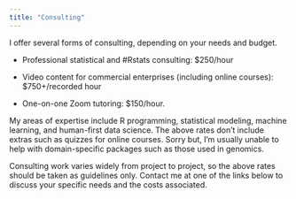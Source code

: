 ```yaml
---
title: "Consulting"
---
```


I offer several forms of consulting, depending on your needs and budget.

- Professional statistical and #Rstats consulting: $250/hour

- Video content for commercial enterprises (including online courses): $750+/recorded hour

- One-on-one Zoom tutoring: $150/hour.

My areas of expertise include R programming, statistical modeling, machine learning, and human-first data science. The above rates don't include extras such as quizzes for online courses. Sorry but, I'm usually unable to help with domain-specific packages such as those used in genomics. 

Consulting work varies widely from project to project, so the above rates should be taken as guidelines only. Contact me at one of the links below to discuss your specific needs and the costs associated.


